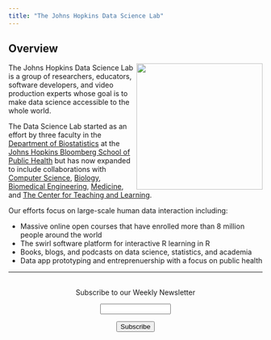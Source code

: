 ```yaml
---
title: "The Johns Hopkins Data Science Lab"
---
```


## Overview 


<img src="images/jhudsl.gif" id="overview-image" width=250 height=250 align="right"/>

The Johns Hopkins Data Science Lab is a group of researchers, educators, software developers, and video production experts whose goal is to make data science accessible to the whole world. 

The Data Science Lab started as an effort by three faculty in the [Department of Biostatistics](http://www.jhsph.edu/departments/biostatistics/)
at the [Johns Hopkins Bloomberg School of Public Health](http://www.jhsph.edu/) but has now expanded to include collaborations with [Computer Science](http://www.jhsph.edu/), [Biology](http://www.jhsph.edu/), [Biomedical Engineering](http://www.jhsph.edu/), [Medicine](http://www.jhsph.edu/), and [The Center for Teaching and Learning](http://www.jhsph.edu/). 

Our efforts focus on large-scale human data interaction including: 

* Massive online open courses that have enrolled more than 8 million people around the world
* The swirl software platform for interactive R learning in R
* Books, blogs, and podcasts on data science, statistics, and academia
* Data app prototyping and entreprenuership with a focus on public health

---

 <form style="padding:3px;text-align:center;" action="https://tinyletter.com/jhudatascience" method="post" target="popupwindow" onsubmit="window.open('https://tinyletter.com/jhudatascience', 'popupwindow', 'scrollbars=yes,width=800,height=600');return true"><p><label for="tlemail">Subscribe to our Weekly Newsletter</label></p><p><input type="text" style="width:140px" name="email" id="tlemail" /></p><input type="hidden" value="1" name="embed"/><input type="submit" value="Subscribe" /></form>
         


